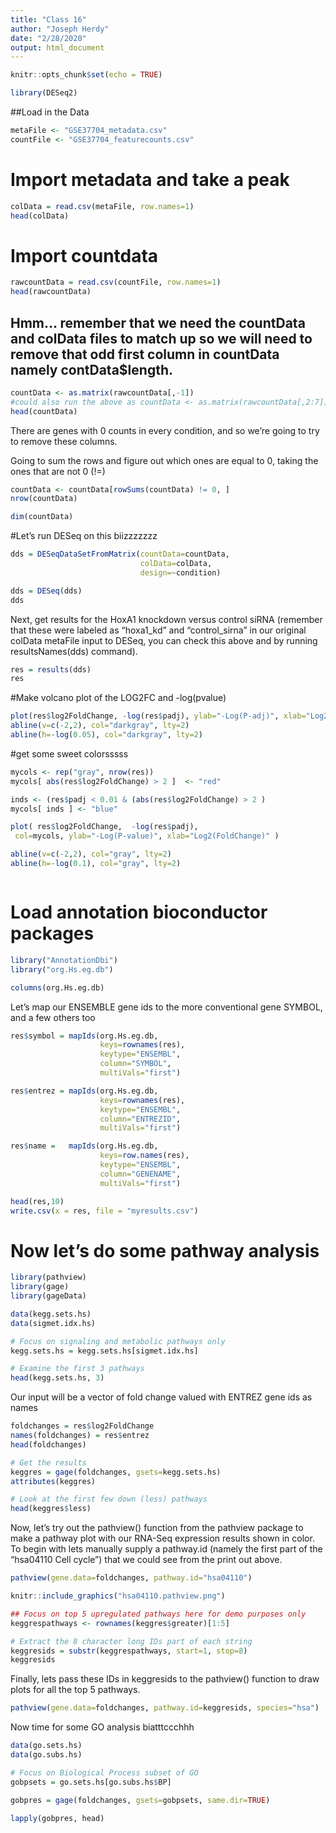 ```yaml
---
title: "Class 16"
author: "Joseph Herdy"
date: "2/28/2020"
output: html_document
---
```


```r
knitr::opts_chunk$set(echo = TRUE)
```

```r
library(DESeq2)

```


##Load in the Data

```r
metaFile <- "GSE37704_metadata.csv"
countFile <- "GSE37704_featurecounts.csv"

```

# Import metadata and take a peak
```r

colData = read.csv(metaFile, row.names=1)
head(colData)
```

# Import countdata
```r
rawcountData = read.csv(countFile, row.names=1)
head(rawcountData)
```


## Hmm... remember that we need the countData and colData files to match up so we will need to remove that odd first column in countData namely contData$length.

```r
countData <- as.matrix(rawcountData[,-1])
#could also run the above as countData <- as.matrix(rawcountData[,2:7])
head(countData)

```

There are genes with 0 counts in every condition, and so we're going to try to remove these columns.

Going to sum the rows and figure out which ones are equal to 0, taking the ones that are not 0 (!=)

```r
countData <- countData[rowSums(countData) != 0, ]
nrow(countData)
```
```r
dim(countData)
```

#Let's run DESeq on this biizzzzzzz




```r
dds = DESeqDataSetFromMatrix(countData=countData,
                             colData=colData,
                             design=~condition)

dds = DESeq(dds)
dds
```

Next, get results for the HoxA1 knockdown versus control siRNA (remember that these were labeled as "hoxa1_kd" and "control_sirna" in our original colData metaFile input to DESeq, you can check this above and by running resultsNames(dds) command).

```r
res = results(dds)
res
```

#Make volcano plot of the LOG2FC and -log(pvalue)

```r
plot(res$log2FoldChange, -log(res$padj), ylab="-Log(P-adj)", xlab="Log2(FoldChange)")
abline(v=c(-2,2), col="darkgray", lty=2)
abline(h=-log(0.05), col="darkgray", lty=2)

```

#get some sweet colorsssss

```r
mycols <- rep("gray", nrow(res))
mycols[ abs(res$log2FoldChange) > 2 ]  <- "red" 

inds <- (res$padj < 0.01 & (abs(res$log2FoldChange) > 2 )
mycols[ inds ] <- "blue"

plot( res$log2FoldChange,  -log(res$padj), 
 col=mycols, ylab="-Log(P-value)", xlab="Log2(FoldChange)" )

abline(v=c(-2,2), col="gray", lty=2)
abline(h=-log(0.1), col="gray", lty=2)



```

# Load annotation bioconductor packages


```r
library("AnnotationDbi")
library("org.Hs.eg.db")

columns(org.Hs.eg.db)

```
 Let's map our ENSEMBLE gene ids to the more conventional gene SYMBOL, and a few others too
 
```r

res$symbol = mapIds(org.Hs.eg.db,
                    keys=rownames(res), 
                    keytype="ENSEMBL",
                    column="SYMBOL",
                    multiVals="first")

res$entrez = mapIds(org.Hs.eg.db,
                    keys=rownames(res),
                    keytype="ENSEMBL",
                    column="ENTREZID",
                    multiVals="first")

res$name =   mapIds(org.Hs.eg.db,
                    keys=row.names(res),
                    keytype="ENSEMBL",
                    column="GENENAME",
                    multiVals="first")

head(res,10)
write.csv(x = res, file = "myresults.csv")


```
 
# Now let's do some pathway analysis

```r
library(pathview)
library(gage)
library(gageData)

data(kegg.sets.hs)
data(sigmet.idx.hs)

```

```r
# Focus on signaling and metabolic pathways only
kegg.sets.hs = kegg.sets.hs[sigmet.idx.hs]

# Examine the first 3 pathways
head(kegg.sets.hs, 3)

```


Our input will be a vector of fold change valued with ENTREZ gene ids as names

```r
foldchanges = res$log2FoldChange
names(foldchanges) = res$entrez
head(foldchanges)
```

```r
# Get the results
keggres = gage(foldchanges, gsets=kegg.sets.hs)
attributes(keggres)

```

```r
# Look at the first few down (less) pathways
head(keggres$less)

```

Now, let's try out the pathview() function from the pathview package to make a pathway plot with our RNA-Seq expression results shown in color.
To begin with lets manually supply a pathway.id (namely the first part of the "hsa04110 Cell cycle") that we could see from the print out above.

```r
pathview(gene.data=foldchanges, pathway.id="hsa04110")

```
```r
knitr::include_graphics("hsa04110.pathview.png")
```

```r
## Focus on top 5 upregulated pathways here for demo purposes only
keggrespathways <- rownames(keggres$greater)[1:5]

# Extract the 8 character long IDs part of each string
keggresids = substr(keggrespathways, start=1, stop=8)
keggresids

```

Finally, lets pass these IDs in keggresids to the pathview() function to draw plots for all the top 5 pathways.

```r
pathview(gene.data=foldchanges, pathway.id=keggresids, species="hsa")

```


Now time for some GO analysis biatttccchhh

```r
data(go.sets.hs)
data(go.subs.hs)

# Focus on Biological Process subset of GO
gobpsets = go.sets.hs[go.subs.hs$BP]

gobpres = gage(foldchanges, gsets=gobpsets, same.dir=TRUE)

lapply(gobpres, head)

```




